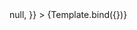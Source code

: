 

<Meta title="Design System/Pagination/Dark Mode" component={Pagination} />


<Canvas>
  <Story
    name="Pagination"  parameters={{backgrounds: { default: 'dark' }}}
    args={{
      mode: "dark",
      currentPage: 3,
      maxPages: 6,
      onChangePage: () => null,
    }}
  >
    {Template.bind({})}
  </Story>
</Canvas>